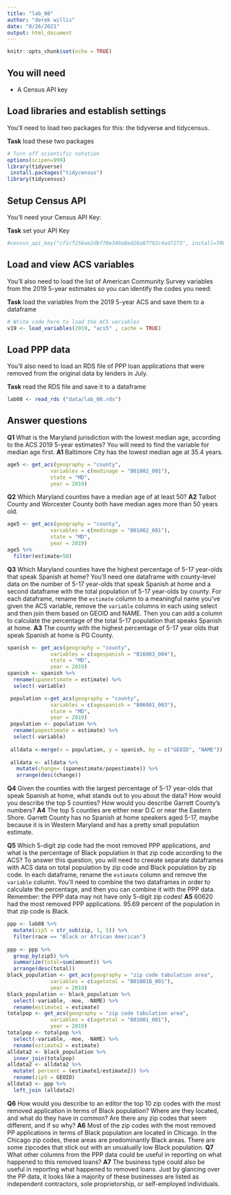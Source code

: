 ```yaml
---
title: "lab_08"
author: "derek willis"
date: "8/26/2021"
output: html_document
---
```


```r
knitr::opts_chunk$set(echo = TRUE)
```

## You will need

* A Census API key

## Load libraries and establish settings

You'll need to load two packages for this: the tidyverse and tidycensus.

**Task** load these two packages

```r
# Turn off scientific notation
options(scipen=999)
library(tidyverse)
 install.packages("tidycensus")
library(tidycensus)
```

## Setup Census API

You'll need your Census API Key:

**Task** set your API Key

```r
#census_api_key("cf1cf256ae2dbf70e349a8ed26a87792c4ad7275", install=TRUE)
```

## Load and view ACS variables

You'll also need to load the list of American Community Survey variables from the 2019 5-year estimates so you can identify the codes you need:

**Task** load the variables from the 2019 5-year ACS and save them to a dataframe

```r
# Write code here to load the ACS variables
v19 <- load_variables(2019, "acs5" , cache = TRUE)
```

## Load PPP data

You'll also need to load an RDS file of PPP loan applications that were removed from the original data by lenders in July.

**Task** read the RDS file and save it to a dataframe

```r

lab08 <- read_rds ("data/lab_08.rds")
```

## Answer questions

**Q1** What is the Maryland jurisdiction with the lowest median age, according to the ACS 2019 5-year estimates? You will need to find the variable for median age first.
**A1**
Baltimore City has the lowest median age at 35.4 years. 
```r
age5 <- get_acs(geography = "county",
              variables = c(medinage = "B01002_001"),
              state = "MD",
              year = 2019)

```

**Q2** Which Maryland counties have a median age of at least 50?
**A2**
Talbot County and Worcester County both have median ages more than 50 years old. 
```r
age5 <- get_acs(geography = "county",
              variables = c(medinage = "B01002_001"),
              state = "MD",
              year = 2019)
age5 %>%
  filter(estimate>50)

```

**Q3** Which Maryland counties have the highest percentage of 5-17 year-olds that speak Spanish at home? You'll need one dataframe with county-level data on the number of 5-17 year-olds that speak Spanish at home and a second dataframe with the total population of 5-17 year-olds by county. For each dataframe, rename the `estimate` column to a meaningful name you've given the ACS variable, remove the `variable` columns in each using select and then join them based on GEOID and NAME. Then you can add a column to calculate the percentage of the total 5-17 population that speaks Spanish at home.
**A3**
The county with the highest percentage of 5-17 year olds that speak Spanish at home is PG County.
```r
spanish <- get_acs(geography = "county",
              variables = c(agespanish = "B16003_004"),
              state = "MD",
              year = 2019)
spanish <- spanish %>%
  rename(spanestimate = estimate) %>%
  select(-variable)

 population <-get_acs(geography = "county",
              variables = c(agespanish = "B06001_003"),
              state = "MD",
              year = 2019)
 population <- population %>%
  rename(popestimate = estimate) %>%
  select(-variable)
 
 alldata <-merge(x = population, y = spanish, by = c("GEOID", "NAME"))
 
 alldata <- alldata %>%
   mutate(change= (spanestimate/popestimate)) %>%
   arrange(desc(change))
```

**Q4** Given the counties with the largest percentage of 5-17 year-olds that speak Spanish at home, what stands out to you about the data? How would you describe the top 5 counties? How would you describe Garrett County's numbers?
**A4**
The top 5 counties are either near D.C or near the Eastern Shore. Garrett County has no Spanish at home speakers aged 5-17, maybe because it is in Western Maryland and has a pretty small population estimate. 

**Q5** Which 5-digit zip code had the most removed PPP applications, and what is the percentage of Black population in that zip code according to the ACS? To answer this question, you will need to creeate separate dataframes with ACS data on total population by zip code and Black population by zip code. In each dataframe, rename the `estimate` column and remove the `variable` column. You'll need to combine the two dataframes in order to calculate the percentage, and then you can combine it with the PPP data. Remember: the PPP data may not have only 5-digit zip codes!
**A5**
60620 had the most removed PPP applications. 95.69 percent of the population in that zip code is Black.
```r
ppp <- lab08 %>%
  mutate(zip5 = str_sub(zip, 1, 5)) %>%
  filter(race == "Black or African American")
  
ppp <- ppp %>%
  group_by(zip5) %>%
  summarize(total=sum(amount)) %>%
  arrange(desc(total))
black_population <- get_acs(geography = "zip code tabulation area",
              variables = c(agetotal = "B01001B_001"),
              year = 2019)  
black_population <- black_population %>%
  select(-variable, -moe, -NAME) %>%
  rename(estimate1 = estimate)
totalpop <- get_acs(geography = "zip code tabulation area",
              variables = c(agetotal = "B01001_001"),
              year = 2019)  
totalpop <- totalpop %>%
  select(-variable, -moe, -NAME) %>%
  rename(estimate2 = estimate)
alldata2 <- black_population %>%
  inner_join(totalpop)
alldata2 <- alldata2 %>%
  mutate( percent = (estimate1/estimate2)) %>%
  rename(zip5 = GEOID)
alldata3 <- ppp %>%
  left_join (alldata2)

```

**Q6** How would you describe to an editor the top 10 zip codes with the most removed application in terms of Black population? Where are they located, and what do they have in common? Are there any zip codes that seem different, and if so why?
**A6**
Most of the zip codes with the most removed PP applications in terms of Black population are located in Chicago. In the Chicago zip codes, these areas are predominantly Black areas. There are some zipcodes that stick out with an unualually low Black population. 
**Q7** What other columns from the PPP data could be useful in reporting on what happened to this removed loans?
**A7**
The business type could also be useful in reporting what happened to removed loans. Just by glancing over the PP data, it looks like a majority of these businesses are listed as independent contractors, sole proprietorship, or self-employed individuals.
